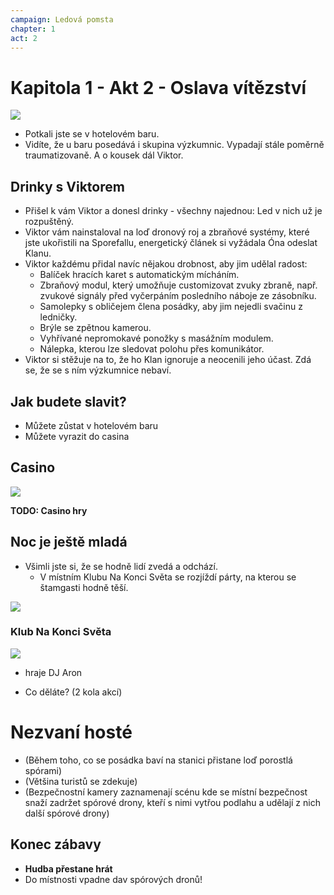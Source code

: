 ```yaml
---
campaign: Ledová pomsta
chapter: 1
act: 2
---
```


# Kapitola 1 - Akt 2 - Oslava vítězství

<Player url="https://www.youtube.com/watch?v=j0QntTKRCY4&ab_channel=Beatport" controls height={100} />

![](/LP/AnastasiaPhtc_eye_level_utopian_island_club_cream_colours_video_dfa57b29-0843-424e-a3dc-b767bd9bc42c.png)

-   Potkali jste se v hotelovém baru.
-   Vidíte, že u baru posedává i skupina výzkumnic. Vypadají stále poměrně traumatizovaně. A o kousek dál Viktor.


<Vyzkumnice />

## Drinky s Viktorem


<div className="flex flex-row gap-4 flex-wrap my-4">
    <Viktor size="Trump" className="inline-block" />
</div>

-   Přišel k vám Viktor a donesl drinky - všechny najednou: Led v nich už je rozpuštěný.
-   Viktor vám nainstaloval na loď dronový roj a zbraňové systémy, které jste ukořistili na Sporefallu, energetický článek si vyžádala Óna odeslat Klanu.
-   Viktor každému přidal navíc nějakou drobnost, aby jim udělal radost:
    -   Balíček hracích karet s automatickým mícháním.
    -   Zbraňový modul, který umožňuje customizovat zvuky zbraně, např. zvukové signály před vyčerpáním posledního náboje ze zásobníku.
    -   Samolepky s obličejem člena posádky, aby jim nejedli svačinu z ledničky.
    -   Brýle se zpětnou kamerou.
    -   Vyhřívané nepromokavé ponožky s masážním modulem.
    -   Nálepka, kterou lze sledovat polohu přes komunikátor.
-   Viktor si stěžuje na to, že ho Klan ignoruje a neocenili jeho účast. Zdá se, že se s ním výzkumnice nebaví.

<div className="flex flex-row gap-4 flex-wrap my-4">
    <Asset
        icon="/LP/icons/injection.png"
        title="Medi-gel"
        effect="oprava organického poškození"
        className="drop-shadow-md print:drop-shadow-none"
    />
    <Asset
        icon="/LP/icons/tube.png"
        title="Nano-gel"
        effect="oprava mechanického poškození"
        className="drop-shadow-md print:drop-shadow-none"
    />
    <Asset
        icon="/LP/icons/gadget.png"
        title="Instahack"
        effect="dočasné získání kontroly nad zařízením na 1 kolo"
        className="drop-shadow-md print:drop-shadow-none"
    />
    <Asset
        icon="/LP/icons/rifle.png"
        title="Grapple gun"
        effect="vystřelí lanko a přitáhne k cíli"
        className="drop-shadow-md print:drop-shadow-none"
    />
    <Asset
        icon="/LP/icons/bag.png"
        title="Lepidlonát"
        effect="granát co zalepí všechno v zóně na 1 kolo"
        className="drop-shadow-md print:drop-shadow-none"
    />
    <Asset
        icon="/LP/icons/capsule.png"
        title="EMP granát"
        effect="granát, co na 1 kolo vypne všechno elektronické v zóně"
        className="drop-shadow-md print:drop-shadow-none"
    />
</div>

## Jak budete slavit?

-   Můžete zůstat v hotelovém baru
-   Můžete vyrazit do casina

<div className="flex flex-row gap-4 flex-wrap my-4">
    <Clock
        className="not-prose drop-shadow-md print:drop-shadow-none"
        size="Trump"
        title="Budování respektu pro Viktora u výzkumnic"
        reward="Mental stim - 2 akce"
        current={0}
        total={6}
    />
    <Clock
        className="not-prose drop-shadow-md print:drop-shadow-none"
        size="Trump"
        title="Rozpuštění zdrženlivosti výzkumnic"
        reward="Consumable"
        current={0}
        total={6}
    />
    <Clock
        className="not-prose drop-shadow-md print:drop-shadow-none"
        size="Trump"
        title="Pověst posádky"
        reward="Každý: Magnetický čip"
        threat="Chuligáni jedni hovadský"
        current={3}
        total={6}
    />
</div>

## Casino

![](/LP/ScrattCZ_sci-fi_casino_lobby_robot_and_alien_casino_staff_neon__3473fb69-84cf-433a-81cb-3a5f351a2877.png)

**TODO: Casino hry**

## Noc je ještě mladá

-   Všimli jste si, že se hodně lidí zvedá a odchází.
    -   V místním Klubu Na Konci Světa se rozjíždí párty, na kterou se štamgasti hodně těší.

![](/LP/terz_sci_fi_futuristic_club_everyone_dancing_atmosphere_cinemat_f29cc135-ef27-4fed-8cdc-3945af11eb4e.png)

### Klub Na Konci Světa

![](/LP/rheos_athletic_body_DJ_cyberpunk_headphones_futuristic_space_fe_fb56b033-5cd9-48d0-9e83-493aa0fa9b29.png)

-   hraje DJ Aron

<Player url="https://www.youtube.com/watch?v=mAGbRTxk6zE&ab_channel=Saint" controls height={100} />

-   Co děláte? (2 kola akcí)

# Nezvaní hosté

-   (Během toho, co se posádka baví na stanici přistane loď porostlá spórami)
-   (Většina turistů se zdekuje)
-   (Bezpečnostní kamery zaznamenají scénu kde se místní bezpečnost snaží zadržet spórové drony, kteří s nimi vytřou podlahu a udělají z nich další spórové drony)

## Konec zábavy

-   **Hudba přestane hrát**
-   Do místnosti vpadne dav spórových dronů!

